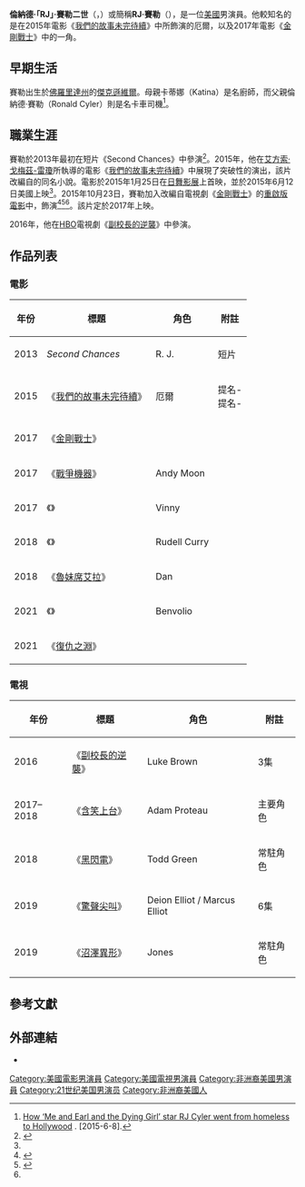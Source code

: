 {{noteTA
|G1=Show
|G2=Movie
|G3=TV
|T=zh-tw:RJ·賽勒;zh-cn:RJ·賽勒;zh-hk:RJ·西拿;
|1=zh-tw:賽勒;zh-cn:賽勒;zh-hk:西拿;
}}
{{Infobox entertainer
| type = 男演員
| name = RJ·賽勒
| foreignname = {{lang|en|RJ Cyler}}
| image = RJ Cyler.jpg
| imagesize = 
| caption = 賽勒2016年7月出席[[聖地亞哥國際動漫展|聖地亞哥國際動漫展]]的《[[金剛戰士_(2017年電影)|金剛戰士]]》[[沛可公園球場|沛可球場]]討論會
| birthname = 倫納德·賽勒二世<br>（{{lang|en|Ronald Cyler II}}）
| birth_date = {{Birth date and age|1995|3|21}}
| birth_place = 美國[[佛羅里達州|佛羅里達州]][[傑克遜維爾_(佛羅里達州)|傑克遜維爾]]
| occupation = [[演員|演員]]
| yearsactive = 2013年至今
| spouse = 
| children = 
| imdb = 5518972 
| awards = 
}}
'''倫納德·「RJ」·賽勒二世'''（{{lang-en|Ronald " RJ " Cyler II}}，{{bd|1995年|3月21日}}）或簡稱'''RJ·賽勒'''（{{lang-en|RJ Cyler}}），是一位[[美國|美國]]男演員。他較知名的是在2015年電影《[[我們的故事未完待續|我們的故事未完待續]]》中所飾演的厄爾，以及2017年電影《[[金剛戰士_(2017年電影)|金剛戰士]]》中的{{link-en|比利·克萊斯頓|Billy Cranston}}一角。

==早期生活==
賽勒出生於[[佛羅里達州|佛羅里達州]]的[[傑克遜維爾_(佛羅里達州)|傑克遜維爾]]。母親卡蒂娜（Katina）是名廚師，而父親倫納德·賽勒（Ronald Cyler）則是名卡車司機<ref name=thestar1>[http://www.thestar.com/entertainment/movies/2015/06/08/how-me-and-earl-and-the-dying-girl-star-rj-cyler-went-from-homeless-to-hollywood.html How ‘Me and Earl and the Dying Girl’ star RJ Cyler went from homeless to Hollywood] {{Wayback|url=http://www.thestar.com/entertainment/movies/2015/06/08/how-me-and-earl-and-the-dying-girl-star-rj-cyler-went-from-homeless-to-hollywood.html |date=20160427155014 }}. [2015-6-8].</ref>。

==職業生涯==
賽勒於2013年最初在短片《Second Chances》中參演<ref>{{Cite web |url=http://staticmultimedia.com/movies/movie-facts-me-and-earl-and-the-dying-girl |title=存档副本 |accessdate=2016-10-05 |archive-date=2016-04-08 |archive-url=https://web.archive.org/web/20160408114641/http://staticmultimedia.com/movies/movie-facts-me-and-earl-and-the-dying-girl |dead-url=no }}</ref>。2015年，他在[[艾方索·戈梅茲-雷瓊|艾方索·戈梅茲-雷瓊]]所執導的電影《[[我們的故事未完待續|我們的故事未完待續]]》中展現了突破性的演出，該片改編自{{link-en|傑西·安德魯斯|Jesse Andrews}}的同名小說。電影於2015年1月25日在[[日舞影展|日舞影展]]上首映，並於2015年6月12日美國上映<ref name=thestar1/>。2015年10月23日，賽勒加入改編自電視劇《[[金剛戰士|金剛戰士]]》的[[金剛戰士_(2017年電影)|重啟版電影]]中，飾演{{link-en|比利·克萊斯頓|Billy Cranston|比利／藍衣戰士}}<ref>{{cite web|url=http://variety.com/2015/film/news/power-rangers-movie-blue-ranger-1201625065/|title=‘Power Rangers’: ‘Me and Earl and the Dying Girl’s’ R.J. Cyler to Play Blue Ranger|publisher=Varitey|last=McNary|first=Dave|date=2015-10-23|accessdate=2016-10-05|archive-date=2016-11-13|archive-url=https://web.archive.org/web/20161113042839/http://variety.com/2015/film/news/power-rangers-movie-blue-ranger-1201625065/|dead-url=no}}</ref><ref>{{cite web|url=http://comicbook.com/2015/10/30/saban-confirms-power-rangers-will-use-names-of-original-characte/|title=Saban Confirms Power Rangers Will Use Names Of Original Characters|publisher=Comicbook.com|last=Jayson|first=Jay|date=2015-10-30|accessdate=2016-10-05|archive-date=2015-11-01|archive-url=https://web.archive.org/web/20151101214537/http://comicbook.com/2015/10/30/saban-confirms-power-rangers-will-use-names-of-original-characte/|dead-url=no}}</ref><ref name=thestar1/>。該片定於2017年上映。

2016年，他在[[HBO|HBO]]電視劇《[[副校長的逆襲|副校長的逆襲]]》中參演。

==作品列表==
===電影===
{| class="wikitable sortable"
|-
! 年份
! 標題
! 角色
! class="unsortable" | 附註
|-
| 2013
| ''Second Chances''
| R. J.
| 短片
|-
| 2015
| 《[[我們的故事未完待續|我們的故事未完待續]]》
| 厄爾
| 提名-{{link-en|聖地亞哥影評人協會獎最佳男配角|San Diego Film Critics Society Award for Best Supporting Actor}}<br>提名-{{link-en|廣播影評人協會獎最佳新人|Critics' Choice Movie Award for Best Young Performer}}
|-
| 2017
| 《[[金剛戰士_(2017年電影)|金剛戰士]]》
| {{link-en|比利·克萊斯頓|Billy Cranston|比利·克萊斯頓／藍衣戰士}}
| 
|-
| 2017
| 《[[戰爭機器_(2017年電影)|戰爭機器]]》
| Andy Moon
| 
|-
| 2017
| 《{{link-en|你是我一切的一切|Everything, Everything}}》
| Vinny
| 
|-
| 2018
| 《{{link-en|藥命人生|White Boy Rick}}》
| Rudell Curry
| 
|-
| 2018
| 《[[魯妹席艾拉|魯妹席艾拉]]》
| Dan
| 
|-
| 2021
| 《{{link-en|羅密歐與茱麗葉 (2021年電影)|R and J|羅密歐與茱麗葉}}》
| Benvolio
| 
|-
| 2021
| 《[[復仇之淵|復仇之淵]]》
| {{link-en|詹姆斯·貝克沃斯|James Beckwourth|吉姆·貝克沃斯}}
| 
|}

===電視===
{| class="wikitable sortable"
|-
! 年份
! 標題
! 角色
! class="unsortable" | 附註
|-
| 2016
| 《[[副校長的逆襲|副校長的逆襲]]》
| Luke Brown
| 3集
|-
| 2017–2018
| 《[[含笑上台|含笑上台]]》
| Adam Proteau
| 主要角色
|-
| 2018
| 《[[黑閃電_(電視劇)|黑閃電]]》
| Todd Green
| 常駐角色
|-
| 2019
| 《[[驚聲尖叫_(電視劇)|驚聲尖叫]]》
| Deion Elliot / Marcus Elliot
| 6集
|-
| 2019
| 《[[沼澤異形_(2019年電視劇)|沼澤異形]]》
| Jones
| 常駐角色
|}

==參考文獻==
{{reflist|30em}}

==外部連結==
{{Commons|RJ Cyler}}
*{{IMDb name|5518972}}

{{Authority control}}
{{DEFAULTSORT:Cyler, Ronald}}
[[Category:美國電影男演員|Category:美國電影男演員]]
[[Category:美國電視男演員|Category:美國電視男演員]]
[[Category:非洲裔美國男演員|Category:非洲裔美國男演員]]
[[Category:21世纪美国男演员|Category:21世纪美国男演员]]
[[Category:非洲裔美國人|Category:非洲裔美國人]]